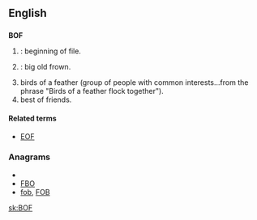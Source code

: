 ==English==

==={{initialism}}===
{{wikipedia}}
'''BOF'''

# {{context|Computing}}: beginning of file.
# {{internet}}: big old frown.
# birds of a feather (group of people with common interests...from the phrase "Birds of a feather flock together").
# best of friends.

====Related terms====
* [[EOF]]

===Anagrams===
* {{alphagram|bfo}}
* [[FBO#English|FBO]]
* [[fob#English|fob]], [[FOB#English|FOB]]


[[sk:BOF]]